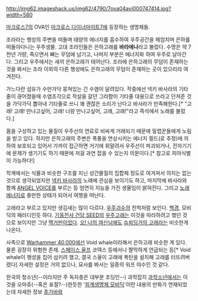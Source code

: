 http://img62.imageshack.us/img62/4790/7ova04avi000747414.jpg?width=580

[[마크로스7]]의 OVA인 [[마크로스 다이너마이트7]]에 등장하는 생명체들.

조라라는 행성의 주변을 떠돌며 태양의 에너지를 흡수하여 우주공간을 헤엄치며 은하를 떠돌아다니는 우주생물. 고대 조라인들은 은하고래를 '''바라에나'''라고 불렀다. 수명은 약 7천년 가량, 죽으면서 뼈는 무덤에 남기고, 나머지 부분은 에너지화 하여 우주로 날아간다. 그리고 우주에서는 새끼 은하고래가 태어난다. 조라에 은하고래의 무덤이 존재하는것을 봐서는 조라 이외의 다른 행성에도 은하고래의 무덤이 존재하는 곳이 있으리라 여겨진다.

가느다란 섬유가 수만가닥 뭉쳐있는 긴 수염이 달려있다. 작중에선 넥키 바사라의 기타줄이 끊어졌을때 수염조각으로 작살을 갈던 그라함이 기타줄 대용으로 쓰라고 던져준 것을 가닥가닥 뽑아내 기타줄로 쓰니 꽤 괜찮은 소리가 난다고 바사라가 만족해한다.[* "고래! 고래! 만나고싶어, 고래! 너랑 만나고싶어, 고래, 고래!"라고 즉석에서 노래를 불렀다.]

몸을 구성하고 있는 물질이 우주선의 연료로 비싸게 거래되기 때문에 밀렵꾼들에게 노림을 받고 있다. 하지만 은하고래의 주변은 폭풍을 연상시키는 에너지 필드(로 추정)에 의하여 보호되고 있어서 가까이 접근하면 거기에 휘말려서 우주선이 파괴되거나, 전자기기에 문제가 생기기도 하기 때문에 저걸 과연 잡을 수 있는지 의문이다.[* 참고로 피아식별이 가능하다!]

학계에서는 식물과 비슷한 구조를 지닌 성간물질의 집합체 정도로 여겨져서 의지는 없는 것으로 생각되었지만 [[넥키 바사라]]의 노래에 관심을 보이기도 하고, 마지막에 바사라와 함께 [[ANGEL VOICE]]를 부르는 등 엄연히 지능을 가진 생물임이 밝혀진다. 그리고 [[노래 에너지]]로 충만한 상태가 되어서 여행을 떠난다.

고래라고 부르고 있지만 생김새는 많이 다르다. [[우주괴수]]의 친척처럼 보인다. [[백경]], 모비딕의 패러디인듯 하다. [[기동전사 건담 SEED]]의 [[우주고래]]는 이것을 따라하려고 했던 것으로 보이지만 그냥 [[맥거핀]]이었다. [[오! 나의 여신님]]에도 [[슈뢰딩거의 고래]]라는 비슷한게 나온다.

사족으로 [[Warhammer 40,000]]에선 Void whale이라해서 은하고래 비슷한 게 있다. 물론 굉장히 위험한 존재. [[스페이스 울프]] 코덱스 등에서나 짤막하게 언급되는 등[* Void whale이 행성을 집어 삼키려 했고, 결국 스울이 고래에 폭탄을 설치해 고래를 터뜨려버렸다] 자세한 설정은 거의 없으나, 묘사를 봐서는 일종의 워프 야수인 것 같다.

한국의 청소년(--이라지만 주 독자층은 대부분 초딩인--) 과학잡지 [[과학소년]]에서는 이것을 오마쥬(--혹은 표절?--)한듯한 '[[외계생명체 모비딕]]'이란 내용의 만화가 연재되었는데 자세한 정보 [[추가바람]]
